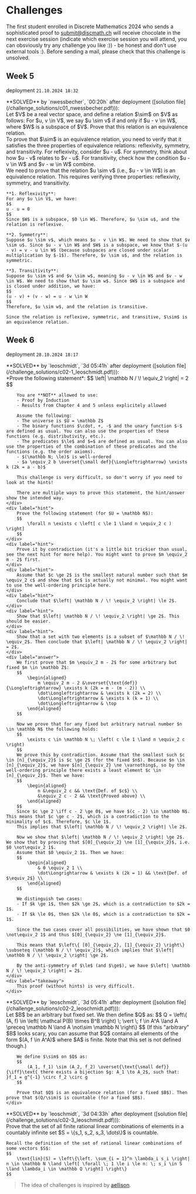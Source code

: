
# Challenges

The first student enrolled in Discrete Mathematics 2024 who sends a sophisticated proof to [submit@discmath.ch](mailto:submit@discmath.ch) will receive chocolate in the next exercise session (indicate which exercise session you will attend, you can obsviously try any challenge you like :)) - be honest and don't use external tools :). 
Before sending a mail, please check that this challenge is unsolved.


## Week 5
deployment `21.10.2024 18:32`


<Callout type='info' emoji="🔓">
**SOLVED** by `nwessbecher`, `00:20h` after deployment ([solution file](/challenge_solutions/c01_nwessbecher.pdf))):
<Problem title="Equivalence Relation on Vector Spaces" source="Tobias Steinbrecher">
  <div label="question">
    Let $V$ be a real vector space, and define a relation $\sim$ on $V$ as follows: For $u, v \in V$, we say $u \sim v$ if and only if $u - v \in W$, where $W$ is a subspace of $V$. Prove that this relation is an equivalence relation.
  </div>
  <div label="hint">
    To prove that $\sim$ is an equivalence relation, you need to verify that it satisfies the three properties of equivalence relations: reflexivity, symmetry, and transitivity. For reflexivity, consider $u - u$. For symmetry, think about how $u - v$ relates to $v - u$. For transitivity, check how the condition $u - v \in W$ and $v - w \in W$ combine.
  </div>
  <div label="answer">
    We need to prove that the relation $u \sim v$ (i.e., $u - v \in W$) is an equivalence relation. This requires verifying three properties: reflexivity, symmetry, and transitivity.

    **1. Reflexivity**:  
    For any $u \in V$, we have:
    $$
    u - u = 0
    $$
    Since $W$ is a subspace, $0 \in W$. Therefore, $u \sim u$, and the relation is reflexive.

    **2. Symmetry**:  
    Suppose $u \sim v$, which means $u - v \in W$. We need to show that $v \sim u$. Since $u - v \in W$ and $W$ is a subspace, we know that $-(u - v) = v - u \in W$ (because subspaces are closed under scalar multiplication by $-1$). Therefore, $v \sim u$, and the relation is symmetric.

    **3. Transitivity**:  
    Suppose $u \sim v$ and $v \sim w$, meaning $u - v \in W$ and $v - w \in W$. We need to show that $u \sim w$. Since $W$ is a subspace and is closed under addition, we have:
    $$
    (u - v) + (v - w) = u - w \in W
    $$
    Therefore, $u \sim w$, and the relation is transitive.

    Since the relation is reflexive, symmetric, and transitive, $\sim$ is an equivalence relation.
  </div>
</Problem>
</Callout>


## Week 6 
deployment `28.10.2024 18:17`

<Callout type='info' emoji="🔓">
**SOLVED** by `leoschmidt`, `3d 05:41h` after deployment ([solution file](/challenge_solutions/c02-1_leoschmidt.pdf))):
<Problem title="Two be or not two be" difficulty={5} relevance={0} source="Yannick Funke, Max Obreiter">
    <div label="question">
        *Prove the following statement*:
        $$
            \left| \mathbb N / \! \equiv_2 \right| = 2
        $$

        You are **NOT** allowed to use:
        - Proof by Induction
        - Results from Chapter 4 and 5 unless explicitely allowed

        Assume the following:
        - The universe is $U = \mathbb Z$
        - The binary functions $\cdot, +, -$ and the unary function $-$ are defined as usual. You can also use the properties of these functions (e.g. distributivity, etc.).
        - The predicates $\le$ and $=$ are defined as usual. You can also use the properties of the combination of these predicates and the functions (e.g. the order axioms).
        - $(\mathbb N; \le)$ is well-ordered
        - $a \equiv_2 b \overset{\small def}{\Longleftrightarrow} \exists k (2k = a - b)$

        This challenge is very difficult, so don't worry if you need to look at the hints!

        There are multiple ways to prove this statement, the hint/answer show the intended way.
    </div>
    <div label="hint">
        Prove the following statement (for $U = \mathbb N$):
        $$
            \forall n \exists c \left[ c \le 1 \land n \equiv_2 c ) \right]
        $$
    </div>
    <div label="hint">
        Prove it by contradiction (it's a little bit trickier than usual, see the next hint for more help). You might want to prove $m \equiv_2 m - 2$ first.
    </div>
    <div label="hint">
        Assume that $c \ge 2$ is the smallest natural number such that $m \equiv_2 c$ and show that $c$ is actually not minimal. You might want to use the well-ordering principle here.
    </div>
    <div label="hint">
        Conclude that $\left| \mathbb N / \! \equiv_2 \right| \le 2$.
    </div>
    <div label="hint">
        Show that $\left| \mathbb N / \! \equiv_2 \right| \ge 2$. This should be easier.
    </div>
    <div label="hint">
        Show that a set with two elements is a subset of $\mathbb N / \! \equiv_2$. Then conclude that $\left| \mathbb N / \! \equiv_2 \right| = 2$.
    </div>
    <div label="answer">
        We first prove that $m \equiv_2 m - 2$ for some arbitrary but fixed $m \in \mathbb Z$:
        $$
            \begin{aligned}
                m \equiv_2 m - 2 &\overset{\text{def}}{\Longleftrightarrow} \exists k (2k = m - (m - 2)) \\
                \dot\Longleftrightarrow & \exists k (2k = 2) \\
                \dot\Longleftrightarrow & \exists k (k = 1) \\
                \dot\Longleftrightarrow & \top
            \end{aligned}
        $$

        Now we prove that for any fixed but arbitrary natrual number $n \in \mathbb N$ the following holds:
        $$
            \exists c \in \mathbb N \; \left( c \le 1 \land n \equiv_2 c \right)
        $$
        We prove this by contradiction. Assume that the smallest such $c \in [n]_{\equiv_2}$ is $c \ge 2$ (for the fixed $n$). Because $n \in [n]_{\equiv_2}$, we have $[n]_{\equiv_2} \ne \varnothing$, so by the well-ordering principle there exists a least element $c \in [n]_{\equiv_2}$. Then we have:
        $$
            \begin{aligned}
                n &\equiv_2 c && \text{Def. of $c$} \\
                &\equiv_2 c - 2 && \text{Proved above} \\
            \end{aligned}
        $$
        Since $c \ge 2 \iff c - 2 \ge 0$, we have $(c - 2) \in \mathbb N$. This means that $c \ge c - 2$, which is a contradiction to the minimality of $c$. Therefore, $c \le 1$.
        This implies that $\left| \mathbb N / \! \equiv_2 \right| \le 2$. 

        Now we show that $\left| \mathbb N / \! \equiv_2 \right| \ge 2$. We show that by proving that $[0]_{\equiv_2} \ne [1]_{\equiv_2}$, i.e. $0 \not\equiv_2 1$.
        Assume that $0 \equiv_2 1$. Then we have:
        $$
            \begin{aligned}
                & 0 \equiv_2 1 \\
                \dot\Longrightarrow & \exists k (2k = 1) && \text{Def. of $\equiv_2$} \\
            \end{aligned}
        $$

        We distinguish two cases:
        - If $k \ge 1$, then $2k \ge 2$, which is a contradiction to $2k = 1$.
        - If $k \le 0$, then $2k \le 0$, which is a contradiction to $2k = 1$.
        
        Since the two cases cover all possibilities, we have shown that $0 \not\equiv_2 1$ and thus $[0]_{\equiv_2} \ne [1]_{\equiv_2}$.

        This means that $\left\{ [0]_{\equiv_2}, [1]_{\equiv_2} \right\} \subseteq (\mathbb N / \! \equiv_2)$, which implies that $\left| \mathbb N / \! \equiv_2 \right| \ge 2$.

        By the anti-symmetry of $\le$ (and $\ge$), we have $\left| \mathbb N / \! \equiv_2 \right| = 2$.
    </div>
    <div label="takeaway">
        This proof (without hints) is very difficult.
    </div>
</Problem>
</Callout>

<Callout type='info' emoji="🔓">
**SOLVED** by `leoschmidt`, `3d 05:41h` after deployment ([solution file](/challenge_solutions/c02-2_leoschmidt.pdf))):
<Problem title="Counting the Uncountable" difficulty={3} relevance={3} source="Yannick Funke">
    <div label="question">
        Let $B$ be an arbitrary but fixed set. We then define $Q$ as:
        $$
            Q = \left\{ (A, f) \in \left( \mathcal P(B) \times B^B \right) \; \vert \; f \in A^A \land A \preceq \mathbb N \land A \not\sim \mathbb N \right\}
        $$
        (If this "arbitrary" $B$ looks scary, you can assume that $Q$ contains all elements of the form $(A, f \in A^A)$ where $A$ is finite. Note that this set is not defined though.)
        
        We define $\sim$ on $Q$ as:
        $$
            (A_1, f_1) \sim (A_2, f_2) \overset{\text{\small def}}{\iff}\text{ there exists a bijection $g: A_1 \to A_2$, such that: }f_1 = g^{-1} \circ f_2 \circ g
        $$
        
        Prove that $Q$ is an equivalence relation (for a fixed $B$). Then prove that $(Q/\sim)$ is countable (for a fixed $B$).
    </div>
</Problem>
</Callout>

<Callout type='info' emoji="🔓">
**SOLVED** by `leoschmidt`, `3d 04:33h` after deployment ([solution file](/challenge_solutions/c02-3_leoschmidt.pdf))):
<Problem title="Linear Combinations" difficulty={2} relevance={3} source="Tobias Steinbrecher">
  <div label="question">
    Prove that the set of all finite rational linear combinations of elements in a countably infinite set $S = \{s_1, s_2, s_3, \dots\}$ is countable.

    Recall the definition of the set of rational linear combinations of some vectors $S$:
    $$
        \text{lin}(S) = \left\{\left. \sum_{i = 1}^n \lambda_i s_i \right| n \in \mathbb N \land \left[ \forall \; 1 \le i \le n: \; s_i \in S \land \lambda_i \in \mathbb Q \right] \right\}
    $$
  </div>
</Problem>
</Callout>

> The idea of challenges is inspired by [aellison](https://n.ethz.ch/~aellison/dm2022/).

